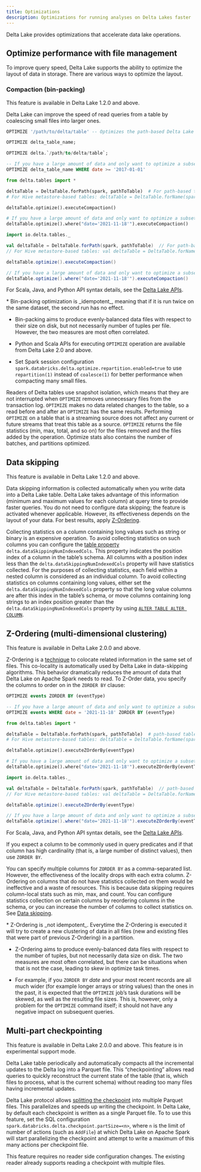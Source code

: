 ```yaml
---
title: Optimizations
description: Optimizations for running analyses on Delta Lakes faster
---
```


Delta Lake provides optimizations that accelerate data lake operations.

## Optimize performance with file management

To improve query speed, Delta Lake supports the ability to optimize the layout of data in storage. There are various ways to optimize the layout.

<a id="compaction-binpacking"></a>
### Compaction (bin-packing)

<Info title="Note" level="info">
This feature is available in Delta Lake 1.2.0 and above.
</Info>

Delta Lake can improve the speed of read queries from a table by coalescing small files into larger ones.

<CodeTabs>

```sql
OPTIMIZE '/path/to/delta/table' -- Optimizes the path-based Delta Lake table

OPTIMIZE delta_table_name;

OPTIMIZE delta.`/path/to/delta/table`;

-- If you have a large amount of data and only want to optimize a subset of it, you can specify an optional partition predicate using `WHERE`:
OPTIMIZE delta_table_name WHERE date >= '2017-01-01'
```

```python
from delta.tables import *

deltaTable = DeltaTable.forPath(spark, pathToTable)  # For path-based tables
# For Hive metastore-based tables: deltaTable = DeltaTable.forName(spark, tableName)

deltaTable.optimize().executeCompaction()

# If you have a large amount of data and only want to optimize a subset of it, you can specify an optional partition predicate using `where`
deltaTable.optimize().where("date='2021-11-18'").executeCompaction()
```

```scala
import io.delta.tables._

val deltaTable = DeltaTable.forPath(spark, pathToTable)  // For path-based tables
// For Hive metastore-based tables: val deltaTable = DeltaTable.forName(spark, tableName)

deltaTable.optimize().executeCompaction()

// If you have a large amount of data and only want to optimize a subset of it, you can specify an optional partition predicate using `where`
deltaTable.optimize().where("date='2021-11-18'").executeCompaction()
```

</CodeTabs>

For Scala, Java, and Python API syntax details, see the [Delta Lake APIs](/latest/delta-apidoc).

<Info title="Note" level="info">
* Bin-packing optimization is _idempotent_, meaning that if it is run twice on the same dataset, the second run has no effect.

* Bin-packing aims to produce evenly-balanced data files with respect to their size on disk, but not necessarily number of tuples per file. However, the two measures are most often correlated.

* Python and Scala APIs for executing `OPTIMIZE` operation are available from Delta Lake 2.0 and above.

* Set Spark session configuration `spark.databricks.delta.optimize.repartition.enabled=true` to use `repartition(1)` instead of `coalesce(1)` for better performance when compacting many small files.
</Info>

Readers of Delta tables use snapshot isolation, which means that they are not interrupted when `OPTIMIZE` removes unnecessary files from the transaction log. `OPTIMIZE` makes no data related changes to the table, so a read before and after an `OPTIMIZE` has the same results. Performing `OPTIMIZE` on a table that is a streaming source does not affect any current or future streams that treat this table as a source. `OPTIMIZE` returns the file statistics (min, max, total, and so on) for the files removed and the files added by the operation. Optimize stats also contains the number of batches, and partitions optimized.

## Data skipping

<Info title="Note" level="info">
This feature is available in Delta Lake 1.2.0 and above.
</Info>

Data skipping information is collected automatically when you write data into a Delta Lake table. Delta Lake takes advantage of this information (minimum and maximum values for each column) at query time to provide faster queries. You do not need to configure data skipping; the feature is activated whenever applicable. However, its effectiveness depends on the layout of your data. For best results, apply [Z-Ordering](#zordering-multidimensional-clustering).

Collecting statistics on a column containing long values such as string or binary is an expensive operation. To avoid collecting statistics on such columns you can configure the [table property](/latest/table-properties) `delta.dataSkippingNumIndexedCols`. This property indicates the position index of a column in the table’s schema. All columns with a position index less than the `delta.dataSkippingNumIndexedCols` property will have statistics collected. For the purposes of collecting statistics, each field within a nested column is considered as an individual column. To avoid collecting statistics on columns containing long values, either set the `delta.dataSkippingNumIndexedCols` property so that the long value columns are after this index in the table’s schema, or move columns containing long strings to an index position greater than the `delta.dataSkippingNumIndexedCols` property by using [`ALTER TABLE ALTER COLUMN`](https://spark.apache.org/docs/latest/sql-ref-syntax-ddl-alter-table.html#alter-or-change-column).

<a id="zordering-multidimensional-clustering"></a>
## Z-Ordering (multi-dimensional clustering)

<Info title="Note" level="info">
This feature is available in Delta Lake 2.0.0 and above.
</Info>

Z-Ordering is a [technique](https://en.wikipedia.org/wiki/Z-order_curve) to colocate related information in the same set of files. This co-locality is automatically used by Delta Lake in data-skipping algorithms. This behavior dramatically reduces the amount of data that Delta Lake on Apache Spark needs to read. To Z-Order data, you specify the columns to order on in the `ZORDER BY` clause:

<CodeTabs>

```sql
OPTIMIZE events ZORDER BY (eventType)

-- If you have a large amount of data and only want to optimize a subset of it, you can specify an optional partition predicate by using "where".
OPTIMIZE events WHERE date = '2021-11-18' ZORDER BY (eventType)
```

```python
from delta.tables import *

deltaTable = DeltaTable.forPath(spark, pathToTable)  # path-based table
# For Hive metastore-based tables: deltaTable = DeltaTable.forName(spark, tableName)

deltaTable.optimize().executeZOrderBy(eventType)

# If you have a large amount of data and only want to optimize a subset of it, you can specify an optional partition predicate using `where`
deltaTable.optimize().where("date='2021-11-18'").executeZOrderBy(eventType)
```

```scala
import io.delta.tables._

val deltaTable = DeltaTable.forPath(spark, pathToTable)  // path-based table
// For Hive metastore-based tables: val deltaTable = DeltaTable.forName(spark, tableName)

deltaTable.optimize().executeZOrderBy(eventType)

// If you have a large amount of data and only want to optimize a subset of it, you can specify an optional partition predicate by using "where".
deltaTable.optimize().where("date='2021-11-18'").executeZOrderBy(eventType)
```

</CodeTabs>

For Scala, Java, and Python API syntax details, see the [Delta Lake APIs](/latest/delta-apidoc).

If you expect a column to be commonly used in query predicates and if that column has high cardinality (that is, a large number of distinct values), then use `ZORDER BY`.

You can specify multiple columns for `ZORDER BY` as a comma-separated list. However, the effectiveness of the locality drops with each extra column. Z-Ordering on columns that do not have statistics collected on them would be ineffective and a waste of resources. This is because data skipping requires column-local stats such as min, max, and count. You can configure statistics collection on certain columns by reordering columns in the schema, or you can increase the number of columns to collect statistics on. See [Data skipping](#data-skipping).

<Info title="Note" level="info">
* Z-Ordering is _not idempotent_. Everytime the Z-Ordering is executed it will try to create a new clustering of data in all files (new and existing files that were part of previous Z-Ordering) in a partition.

* Z-Ordering aims to produce evenly-balanced data files with respect to the number of tuples, but not necessarily data size on disk. The two measures are most often correlated, but there can be situations when that is not the case, leading to skew in optimize task times.

* For example, if you `ZORDER BY` _date_ and your most recent records are all much wider (for example longer arrays or string values) than the ones in the past, it is expected that the `OPTIMIZE` job’s task durations will be skewed, as well as the resulting file sizes. This is, however, only a problem for the `OPTIMIZE` command itself; it should not have any negative impact on subsequent queries.
</Info>

<a id="multipart-checkpointing"></a>
## Multi-part checkpointing

<Info title="Note" level="info">
This feature is available in Delta Lake 2.0.0 and above. This feature is in experimental support mode.
</Info>

Delta Lake table periodically and automatically compacts all the incremental updates to the Delta log into a Parquet file. This “checkpointing” allows read queries to quickly reconstruct the current state of the table (that is, which files to process, what is the current schema) without reading too many files having incremental updates.

Delta Lake protocol allows [splitting the checkpoint](https://github.com/delta-io/delta/blob/master/PROTOCOL.md#checkpoints) into multiple Parquet files. This parallelizes and speeds up writing the checkpoint. In Delta Lake, by default each checkpoint is written as a single Parquet file. To to use this feature, set the SQL configuration `spark.databricks.delta.checkpoint.partSize=<n>`, where `n` is the limit of number of actions (such as `AddFile`) at which Delta Lake on Apache Spark will start parallelizing the checkpoint and attempt to write a maximum of this many actions per checkpoint file.

<Info title="Note" level="info">
This feature requires no reader side configuration changes. The existing reader already supports reading a checkpoint with multiple files.
</Info>
